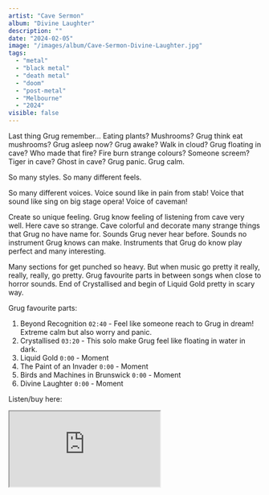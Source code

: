 ```yaml
---
artist: "Cave Sermon"
album: "Divine Laughter"
description: ""
date: "2024-02-05"
image: "/images/album/Cave-Sermon-Divine-Laughter.jpg"
tags:
  - "metal"
  - "black metal"
  - "death metal"
  - "doom"
  - "post-metal"
  - "Melbourne"
  - "2024"
visible: false
---
```


Last thing Grug remember... Eating plants? Mushrooms? Grug think eat mushrooms? Grug asleep now? Grug awake? Walk in cloud? Grug floating in cave? Who made that fire? Fire burn strange colours? Someone screem? Tiger in cave? Ghost in cave? Grug panic. Grug calm.

So many styles. So many different feels. 

So many different voices. Voice sound like in pain from stab! Voice that sound like sing on big stage opera! Voice of caveman!

Create so unique feeling. Grug know feeling of listening from cave very well. Here cave so strange. Cave colorful and decorate many strange things that Grug no have name for. Sounds Grug never hear before. Sounds no instrument Grug knows can make. 
Instruments that Grug do know play perfect and many interesting.

Many sections for get punched so heavy. But when music go pretty it really, really, really, go pretty. Grug favourite parts in between songs when close to horror sounds. End of Crystallised and begin of Liquid Gold pretty in scary way. 



Grug favourite parts:

1. Beyond Recognition `02:40` - Feel like someone reach to Grug in dream! Extreme calm but also worry and panic.
2. Crystallised `03:20` - This solo make Grug feel like floating in water in dark.
3. Liquid Gold `0:00` - Moment
4. The Paint of an Invader `0:00` - Moment
5. Birds and Machines in Brunswick `0:00` - Moment
6. Divine Laughter `0:00` - Moment

Listen/buy here:

<iframe
  style={{ border: "0", width: "350px", height: "800px" }}
  src="https://bandcamp.com/EmbeddedPlayer/album=1050192898/size=large/bgcol=333333/linkcol=ffffff/transparent=true/"
  seamless>
  <a href="https://cavesermon.bandcamp.com/album/divine-laughter">
    Divine Laughter by Cave Sermon
  </a>
</iframe>
